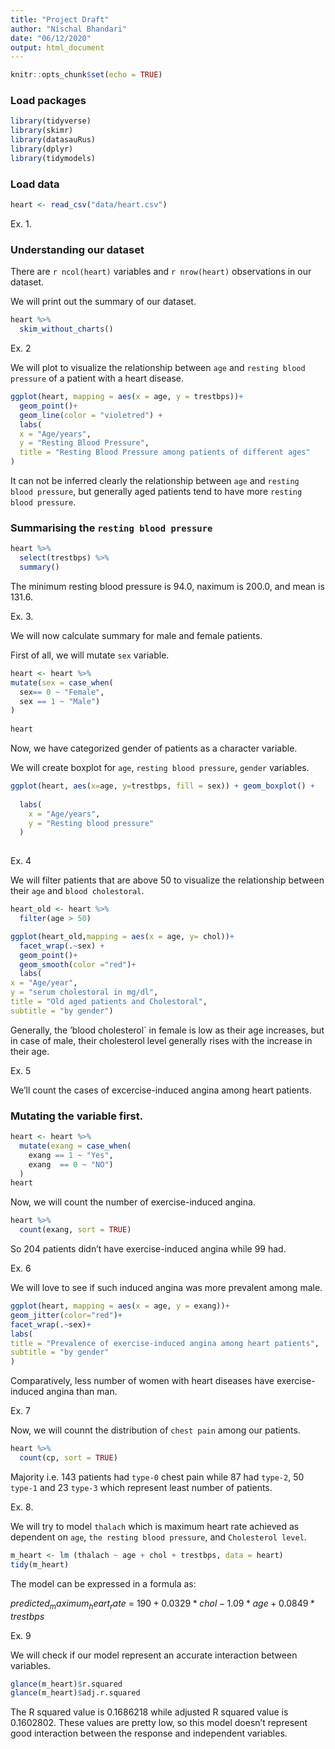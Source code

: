 ```yaml
---
title: "Project Draft"
author: "Nischal Bhandari"
date: "06/12/2020"
output: html_document
---
```


```r
knitr::opts_chunk$set(echo = TRUE)
```

### Load packages

```r
library(tidyverse) 
library(skimr)
library(datasauRus)
library(dplyr)
library(tidymodels)
```

### Load data

```r
heart <- read_csv("data/heart.csv")
```


Ex. 1. 

### Understanding our dataset

There are `r ncol(heart)` variables and `r nrow(heart)` observations in our dataset. 

We will print out the summary of our dataset. 

```r
heart %>%
  skim_without_charts()
```


Ex. 2

We will plot to visualize the relationship between `age` and `resting blood pressure` of a patient with a heart disease.

```r
ggplot(heart, mapping = aes(x = age, y = trestbps))+
  geom_point()+
  geom_line(color = "violetred") +
  labs(
  x = "Age/years", 
  y = "Resting Blood Pressure",
  title = "Resting Blood Pressure among patients of different ages"
)


```


It can not be inferred clearly the relationship between `age` and `resting blood pressure`, but generally aged patients tend to have more `resting blood pressure`. 


### Summarising the `resting blood pressure` 

```r
heart %>%
  select(trestbps) %>%
  summary()
```


The minimum resting blood pressure is 94.0, naximum is 200.0, and mean is 131.6.


Ex. 3.

We will now calculate summary for male and female patients.

First of all, we will mutate `sex` variable. 

```r
heart <- heart %>%
mutate(sex = case_when(
  sex== 0 ~ "Female",
  sex == 1 ~ "Male") 
)
  
heart
```

Now, we have categorized gender of patients as a character variable. 

We will create boxplot for `age`, `resting blood pressure`, `gender` variables. 

```r
ggplot(heart, aes(x=age, y=trestbps, fill = sex)) + geom_boxplot() + 
   
  labs(
    x = "Age/years", 
    y = "Resting blood pressure"
  )
  
```

Ex. 4

We will filter patients that are above 50 to visualize the relationship between their `age` and `blood cholestoral`. 

```r
heart_old <- heart %>%
  filter(age > 50)

ggplot(heart_old,mapping = aes(x = age, y= chol))+
  facet_wrap(.~sex) +
  geom_point()+
  geom_smooth(color ="red")+
  labs(
x = "Age/year",
y = "serum cholestoral in mg/dl",
title = "Old aged patients and Cholestoral",
subtitle = "by gender")
```


Generally, the 'blood cholesterol` in female is low as their age increases, but in case of male, their cholesterol level generally rises with the increase in their age. 

Ex. 5

We'll count the cases of excercise-induced angina among heart patients. 

### Mutating the variable first. 

```r
heart <- heart %>%
  mutate(exang = case_when(
    exang == 1 ~ "Yes",
    exang  == 0 ~ "NO")
  )
heart
```


Now, we will count the number of exercise-induced angina. 

```r
heart %>%
  count(exang, sort = TRUE)
```

 So 204 patients didn't have exercise-induced angina while 99 had. 


Ex. 6

We will love to see if such induced angina was more prevalent among male. 

```r
ggplot(heart, mapping = aes(x = age, y = exang))+
geom_jitter(color="red")+
facet_wrap(.~sex)+
labs(
title = "Prevalence of exercise-induced angina among heart patients",
subtitle = "by gender"
)
```

Comparatively, less number of women with heart diseases have exercise-induced angina than man.


Ex. 7

Now, we will counnt the distribution of `chest pain` among our patients. 

```r
heart %>%
  count(cp, sort = TRUE)
```

Majority i.e. 143 patients had `type-0` chest pain while 87 had `type-2`, 50 `type-1` and 23 `type-3` which represent least number of patients.  


Ex. 8.

We will try to model `thalach` which is 
maximum heart rate achieved as dependent on `age`, `the resting blood pressure`, and `Cholesterol level`. 

```r
m_heart <- lm (thalach ~ age + chol + trestbps, data = heart)
tidy(m_heart)
```

The model can be expressed in a formula as: 

$predicted_maximum_heart_rate$ = $190 +  0.0329*chol - 1.09*age + 0.0849*trestbps$


Ex. 9

We will check if our model represent an accurate interaction between variables. 

```r
glance(m_heart)$r.squared
glance(m_heart)$adj.r.squared
```

The R squared value is 0.1686218 while adjusted R squared value is 0.1602802. These values are pretty low, so this model doesn't represent good interaction between the response and independent variables. 
